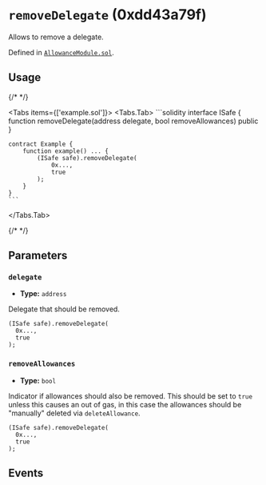 


# `removeDelegate` (0xdd43a79f)



Allows to remove a delegate.




Defined in [`AllowanceModule.sol`](https://github.com/safe-global/safe-modules/tree/allowance/v0.1.1/modules/allowances/contracts/AllowanceModule.sol#L324).


## Usage

{/* <!-- vale off --> */}

<Tabs items={['example.sol']}>
  <Tabs.Tab>
    ```solidity
    interface ISafe {
        function removeDelegate(address delegate, bool removeAllowances) public
    }

    contract Example {
        function example() ... {
            (ISafe safe).removeDelegate(
                0x...,
                true
            );
        }
    }
    ```
  </Tabs.Tab>
</Tabs>

{/* <!-- vale on --> */}



## Parameters

### `delegate`

  - **Type:** `address`

  Delegate that should be removed.

  ```solidity focus=2
  (ISafe safe).removeDelegate(
    0x...,
    true
  );
  ```


### `removeAllowances`

  - **Type:** `bool`

  Indicator if allowances should also be removed. This should be set to `true` unless this causes an out of gas, in this case the allowances should be "manually" deleted via `deleteAllowance`.

  ```solidity focus=3
  (ISafe safe).removeDelegate(
    0x...,
    true
  );
  ```




## Events

<DeleteAllowance />
<RemoveDelegate />

